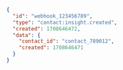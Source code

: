 ```json
{
  "id": "webhook_123456789",
  "type": "contact:insight.created",
  "created": 1708646472,
  "data": {
    "contact_id": "contact_789012",
    "created": 1708646471
  }
}
```